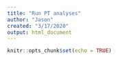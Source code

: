 ```yaml
---
title: "Run PT analyses"
author: "Jason"
created: "3/17/2020"
output: html_document
---
```


```r
knitr::opts_chunk$set(echo = TRUE)
```
